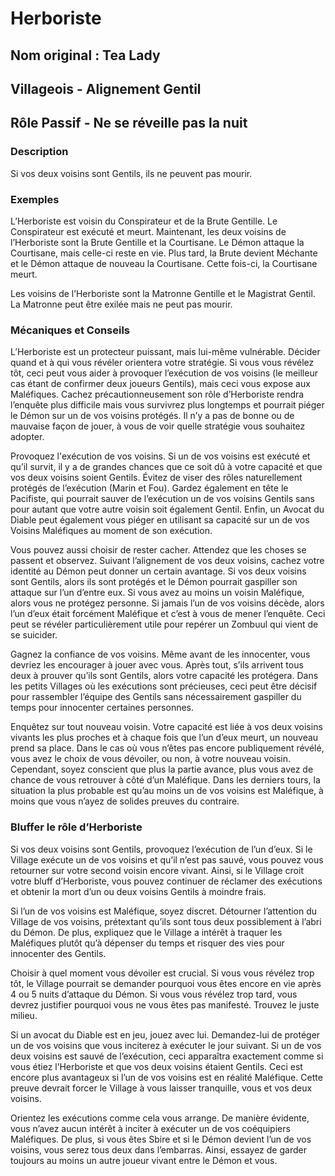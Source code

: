 # Herboriste 

## Nom original : Tea Lady

## Villageois - Alignement Gentil

## Rôle Passif - Ne se réveille pas la nuit

### Description

Si vos deux voisins sont Gentils, ils ne peuvent pas mourir.

### Exemples

L’Herboriste est voisin du Conspirateur et de la Brute Gentille. Le Conspirateur est exécuté et meurt. Maintenant, les deux voisins de l’Herboriste sont la Brute Gentille et la Courtisane. Le Démon attaque la Courtisane, mais celle-ci reste en vie. Plus tard, la Brute devient Méchante et le Démon attaque de nouveau la Courtisane. Cette fois-ci, la Courtisane meurt.

Les voisins de l’Herboriste sont la Matronne Gentille et le Magistrat Gentil. La Matronne peut être exilée mais ne peut pas mourir.

### Mécaniques et Conseils

L’Herboriste est un protecteur puissant, mais lui-même vulnérable. Décider quand et à qui vous révéler orientera votre stratégie. Si vous vous révélez tôt, ceci peut vous aider à provoquer l’exécution de vos voisins (le meilleur cas étant de confirmer deux joueurs Gentils), mais ceci vous expose aux Maléfiques. Cachez précautionneusement son rôle d’Herboriste rendra l’enquête plus difficile mais vous survivrez plus longtemps et pourrait piéger le Démon sur un de vos voisins protégés. Il n’y a pas de bonne ou de mauvaise façon de jouer, à vous de voir quelle stratégie vous souhaitez adopter.

Provoquez l'exécution de vos voisins. Si un de vos voisins est exécuté et qu’il survit, il y a de grandes chances que ce soit dû à votre capacité et que vos deux voisins soient Gentils. Évitez de viser des rôles naturellement protégés de l’exécution (Marin et Fou). Gardez également en tête le Pacifiste, qui pourrait sauver de l’exécution un de vos voisins Gentils sans pour autant que votre autre voisin soit également Gentil. Enfin, un Avocat du Diable peut également vous piéger en utilisant sa capacité sur un de vos Voisins Maléfiques au moment de son exécution.

Vous pouvez aussi choisir de rester cacher. Attendez que les choses se passent et observez. Suivant l’alignement de vos deux voisins, cachez votre identité au Démon peut donner un certain avantage. Si vos deux voisins sont Gentils, alors ils sont protégés et le Démon pourrait gaspiller son attaque sur l’un d’entre eux. Si vous avez au moins un voisin Maléfique, alors vous ne protégez personne. Si jamais l’un de vos voisins décède, alors l’un d’eux était forcément Maléfique et c’est à vous de mener l’enquête. Ceci peut se révéler particulièrement utile pour repérer un Zombuul qui vient de se suicider.

Gagnez la confiance de vos voisins. Même avant de les innocenter, vous devriez les encourager à jouer avec vous. Après tout, s’ils arrivent tous deux à prouver qu’ils sont Gentils, alors votre capacité les protégera. Dans les petits Villages où les exécutions sont précieuses, ceci peut être décisif pour rassembler l’équipe des Gentils sans nécessairement gaspiller du temps pour innocenter certaines personnes.

Enquêtez sur tout nouveau voisin. Votre capacité est liée à vos deux voisins vivants les plus proches et à chaque fois que l’un d’eux meurt, un nouveau prend sa place. Dans le cas où vous n’êtes pas encore publiquement révélé, vous avez le choix de vous dévoiler, ou non, à votre nouveau voisin. Cependant, soyez conscient que plus la partie avance, plus vous avez de chance de vous retrouver à côté d’un Maléfique. Dans les derniers tours, la situation la plus probable est qu’au moins un de vos voisins est Maléfique, à moins que vous n’ayez de solides preuves du contraire.

### Bluffer le rôle d’Herboriste

Si vos deux voisins sont Gentils, provoquez l’exécution de l’un d’eux. Si le Village exécute un de vos voisins et qu’il n’est pas sauvé, vous pouvez vous retourner sur votre second voisin encore vivant. Ainsi, si le Village croit votre bluff d’Herboriste, vous pouvez continuer de réclamer des exécutions et obtenir la mort d’un ou deux voisins Gentils à moindre frais.

Si l’un de vos voisins est Maléfique, soyez discret. Détourner l’attention du Village de vos voisins, prétextant qu’ils sont tous deux possiblement à l’abri du Démon. De plus, expliquez que le Village a intérêt à traquer les Maléfiques plutôt qu’à dépenser du temps et risquer des vies pour innocenter des Gentils.

Choisir à quel moment vous dévoiler est crucial. Si vous vous révélez trop tôt, le Village pourrait se demander pourquoi vous êtes encore en vie après 4 ou 5 nuits d’attaque du Démon. Si vous vous révélez trop tard, vous devrez justifier pourquoi vous ne vous êtes pas manifesté. Trouvez le juste milieu.

Si un avocat du Diable est en jeu, jouez avec lui. Demandez-lui de protéger un de vos voisins que vous inciterez à exécuter le jour suivant. Si un de vos deux voisins est sauvé de l’exécution, ceci apparaîtra exactement comme si vous étiez l’Herboriste et que vos deux voisins étaient Gentils. Ceci est encore plus avantageux si l’un de vos voisins est en réalité Maléfique. Cette preuve devrait forcer le Village à vous laisser tranquille, vous et vos deux voisins.

Orientez les exécutions comme cela vous arrange. De manière évidente, vous n’avez aucun intérêt à inciter à exécuter un de vos coéquipiers Maléfiques. De plus, si vous êtes Sbire et si le Démon devient l’un de vos voisins, vous serez tous deux dans l’embarras. Ainsi, essayez de garder toujours au moins un autre joueur vivant entre le Démon et vous.


